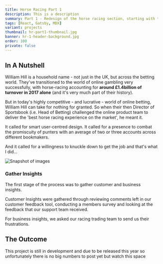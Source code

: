```yaml
---
title: Horse Racing Part 1
description: This is a description
summary: Part 1 - Redesign of the horse racing section, starting with the meetings page
tags: [React, Gatsby, MDX]
variant: projects
thumbnail: hr-part1-thumbnail.jpg
banner: hr-1-header-background.jpg
order: 100
private: false
---
```


## In A Nutshell

William Hill is a household name - not just in the UK, but across the betting world. They've transitioned to the world of online gambling very successfully, with horse-racing accounting for **around £1.4billion of turnover in 2017 alone** (and it's very much part of their history).

But in today's highly competitive - and lucrative - world of online betting, William Hill can take for nothing for granted. So when their then Director of Sportsbook (i.e. Head of Betting) challenged the online product team to deliver the 'best horse racing experience on the market', he meant it.

It called for smart user-centred design. It called for a presence to combat the promiscuity of punters with an average of two or three accounts across different bookmakers.

And it called for a willingness to knuckle down to get the job and that's what I did…

![Snapshot of images](hr1-gather-insights.jpg)

### Gather Insights

The first stage of the process was to gather customer and business insights.

Customer Insights were gathered through reviewing comments left in our customer feedback tool, conducting a members survey and looking at the feedback that our support team received.

For business insights, we asked our racing trading team to send us their frustrations.

## The Outcome

This project is still in development and due to be released this year so unfortunately there is no big numbers to post yet but watch this space
